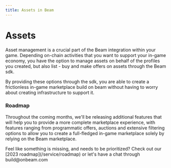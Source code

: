 ```yaml
---
title: Assets in Beam
---
```



# Assets

Asset management is a crucial part of the Beam integration within your game. Depending on-chain activities that you want to support your in-game economy, you have the option to manage assets on behalf of the profiles you created,  but also list - buy and make offers on assets through the Beam sdk.

By providing these options through the sdk, you are able to create a frictionless in-game marketplace build on beam without having to worry about creating infrastructure to support it.


### Roadmap

Throughout the coming months, we'll be releasing additional features that will help you to provide a more complete marketplace experience, with features ranging from programmatic offers, auctions and extensive filtering options to allow you to create a full-fledged in-game marketplace solely by relying on the Beam marketplace.

<Callout emoji="🛠️">
Feel like something is missing, and needs to be prioritized? Check out our [2023 roadmap](/service/roadmap) or let's have a chat through build@onbeam.com
</Callout>
